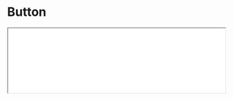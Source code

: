 # Button

<iframe className="comp-preview"
  src="/prismal-react/showcase/iframe.html?globals=&args=&id=commons-button--docs&viewMode=docs"
  width="100%"
/>